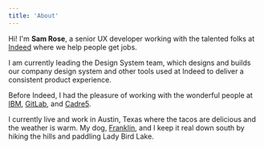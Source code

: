 ```yaml
---
title: 'About'
---
```


Hi! I'm **Sam Rose**, a senior UX developer working with the talented folks at [Indeed] where we help people get jobs.

I am currently leading the Design System team, which designs and builds our company design system and other tools used at Indeed to deliver a consistent product experience.

Before Indeed, I had the pleasure of working with the wonderful people at [IBM], [GitLab], and [Cadre5].

I currently live and work in Austin, Texas where the tacos are delicious and the weather is warm. My dog, [Franklin], and I keep it real down south by hiking the hills and paddling Lady Bird Lake.

[indeed]: https://indeed.com
[ibm]: https://www.ibm.com/
[gitlab]: https://about.gitlab.com/
[cadre5]: https://www.cadre5.com/
[franklin]: https://www.instagram.com/franklindacorgi/
